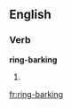 ==English==

===Verb===
'''ring-barking'''

# {{present participle of|[[ring-bark]]}}

[[fr:ring-barking]]